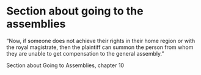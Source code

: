 
# Section about going to the assemblies

“Now, if someone does not achieve their rights in their home region or with the royal magistrate, then the plaintiff can summon the person from whom they are unable to get compensation to the general assembly.”

Section about Going to Assemblies, chapter 10

<Work id="ubb-ms-diplom-0080" />
